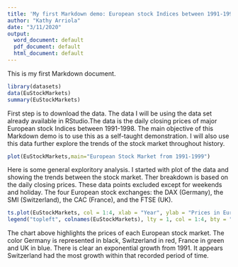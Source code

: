 ---
title: 'My first Markdown demo: European stock Indices between 1991-1998 '
author: "Kathy Arriola"
date: "3/11/2020"
output:
  word_document: default
  pdf_document: default
  html_document: default
---

This is my first Markdown document.


```{r}
library(datasets)
data(EuStockMarkets)
summary(EuStockMarkets)
```
First step is to download the data. The data I will be using the data set already available in RStudio.The data is the daily closing prices of major European stock Indices between 1991-1998. The main objective of this Markdown demo is to use this as a self-taught demonstration. I will also use this data further explore the trends of the stock market throughout history.


```{r}
plot(EuStockMarkets,main="European Stock Market from 1991-1999")

```

Here is some general exploritory analysis. I started with plot of the data and showing the trends between the stock market. Ther breakdown is based on the daily closing prices. These data points excluded except for weekends and holiday. The four European stock exchanges: the DAX (Germany), the SMI (Switzerland), the CAC (France), and the FTSE (UK).

```{r}
ts.plot(EuStockMarkets, col = 1:4, xlab = "Year", ylab = "Prices in Euro", main = "European Stock Indices")
legend("topleft", colnames(EuStockMarkets), lty = 1, col = 1:4, bty = "n")

```

The chart above highlights the prices of each European stock market. The color Germany is represented in black, Switzerland in red, France in green and UK in blue. There is clear an exponential growth from 1991. It appears Switzerland had the most growth within that recorded period of time. 


